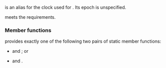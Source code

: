 {{cpp/chrono/title|1=file_clock}}
{{cpp/chrono/file_clock/navbar}}
{{dcl begin}}
{{dcl header|chrono}}
{{dcl|since=c++20|1=
using file_clock = /* see below */;
}}
{{dcl end}}

{{tt|std::chrono::file_clock}} is an alias for the clock used for {{lc|std::filesystem::file_time_type}}. Its epoch is unspecified.

{{tt|file_clock}} meets the {{named req|TrivialClock}} requirements.

{{cpp/chrono/clock time point family}}
{{cpp/chrono/clock member types}}
{{cpp/chrono/clock is steady}}

===Member functions===
{{tt|file_clock}} provides exactly one of the following two pairs of static member functions:
* {{tt|to_utc}} and {{tt|from_utc}}; or
* {{tt|to_sys}} and {{tt|from_sys}}.

{{dsc begin}}
{{dsc inc|1=cpp/chrono/file_clock/dsc now}}
{{dsc inc|1=cpp/chrono/file_clock/dsc to_from_utc}}
{{dsc inc|1=cpp/chrono/file_clock/dsc to_from_sys}}
{{dsc end}}

{{langlinks|es|ja|ru|zh}}